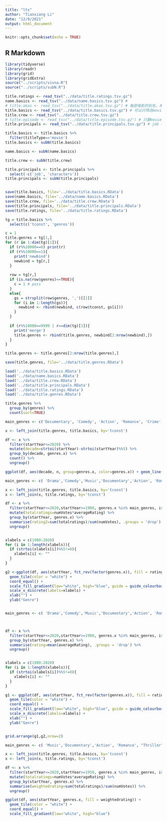```yaml
---
title: "ltx"
author: "Tianxiang Li"
date: "12/9/2021"
output: html_document
---
```


```r
knitr::opts_chunk$set(echo = TRUE)
```

## R Markdown

```r
library(tidyverse)
library(readr)
library(grid)
library(gridExtra)
source("../scripts/visna.R")
source("../scripts/subN.R")
```



```r
title.ratings <- read_tsv("../data/title.ratings.tsv.gz")
name.basics <- read_tsv("../data/name.basics.tsv.gz") # 
# title.akas <- read_tsv("../data/title.akas.tsv.gz") # 每部电影的别名，用处不大
title.basics <- read_tsv("../data/title.basics.tsv.gz") # 可以只筛选movie类型
title.crew <- read_tsv("../data/title.crew.tsv.gz")
# title.episode <- read_tsv("../data/title.episode.tsv.gz") # 只要movie，这个是电视剧就不需要了
title.principals <- read_tsv("../data/title.principals.tsv.gz") # job 和 characters 可以去掉
```


```r
title.basics <- title.basics %>%
  filter(titleType=='movie')
title.basics <- subN(title.basics)

name.basics <- subN(name.basics)

title.crew <- subN(title.crew)

title.principals <- title.principals %>%
  select(-c('job', 'characters'))
title.principals <- subN(title.principals)


save(title.basics, file='../data/title.basics.RData')
save(name.basics, file='../data/name.basics.RData')
save(title.crew, file='../data/title.crew.RData')
save(title.principals, file='../data/title.principals.RData')
save(title.ratings, file='../data/title.ratings.RData')
```


```r
tg = title.basics %>%
  select(c('tconst', 'genres'))

c = 1
title.genres = tg[1,]
for (r in 1:dim(tg)[1]){
  if (r%%10000==0) print(r)
  if (r%%10000==1){
    print('newbind')
    newbind = tg[r,]
  }
  
  row = tg[r,]
  if (is.na(row$genres)==TRUE){
    c = 1 # pass
  }
  else{
    gs = strsplit(row$genres, ',')[[1]]
    for (i in 1:length(gs)){
      newbind <- rbind(newbind, c(row$tconst, gs[i]))
    }
  }
  
  if (r%%10000==9999 | r==dim(tg)[1]){
    print('merge')
    title.genres <- rbind(title.genres, newbind[2:nrow(newbind),])
  }
}

title.genres <- title.genres[2:nrow(title.genres),]

save(title.genres, file='../data/title.genres.RData')
```


```r
load('../data/title.basics.RData')
load('../data/name.basics.RData')
load('../data/title.crew.RData')
load('../data/title.principals.RData')
load('../data/title.ratings.RData')
load('../data/title.genres.RData')
```

```r
title.genres %>%
  group_by(genres) %>%
  count(sort=TRUE)
```
```r
main_genres <- c('Documentary', 'Comedy', 'Action', 'Romance', 'Crime', 'Horror', 'Adventure', 'Biography', 'Sci-Fi', 'Music', 'War', 'Animation')

```

```r
x <- left_join(title.genres, title.basics, by='tconst')
```

```r
df <- x %>% 
  filter(startYear<=2020) %>%
  mutate(decade=strtoi(startYear)-strtoi(startYear)%%5) %>%
  group_by(decade, genres.x) %>%
  count() %>%
  ungroup()

ggplot(df, aes(decade, n, group=genres.x, color=genres.x)) + geom_line() 
```



```r

main_genres <- c( 'Drama','Comedy','Music','Documentary','Action', 'Romance', "Thriller",'Crime', 'Horror', 'Adventure', 'Biography', 'Sci-Fi')

x <- left_join(title.genres, title.basics, by='tconst')
x <- left_join(x, title.ratings, by='tconst')

df <- x %>% 
  filter(startYear<=2020,startYear>=1980, genres.x %in% main_genres, is.na(numVotes)==FALSE, is.na(averageRating)==FALSE) %>%
  mutate(totalratings=numVotes*averageRating) %>%
  group_by(startYear, genres.x) %>%
  summarise(rating2=sum(totalratings)/sum(numVotes), .groups = 'drop') %>%
  ungroup() 


xlabels = c(1980:2020)
for (i in 1:length(xlabels)){
  if (strtoi(xlabels[i])%%5!=0){
    xlabels[i] <- ""
  }
}

g2 <-ggplot(df, aes(startYear, fct_rev(factor(genres.x)), fill = rating2)) +
  geom_tile(color = "white") +
  coord_equal() +
  scale_fill_gradient(low="white", high="blue", guide = guide_colourbar(title='Weighted \n Rating')) +
  scale_x_discrete(labels=xlabels) +
  xlab("") +
  ylab("Genre")


main_genres <- c( 'Drama','Comedy','Music','Documentary','Action', 'Romance', "Thriller",'Crime', 'Horror', 'Adventure', 'Biography', 'Sci-Fi')



df <- x %>% 
  filter(startYear<=2020,startYear>=1980, genres.x %in% main_genres, is.na(numVotes)==FALSE, is.na(averageRating)==FALSE) %>%
  group_by(startYear, genres.x) %>%
  summarise(rating=mean(averageRating), .groups = 'drop') %>%
  ungroup() 


xlabels = c(1980:2020)
for (i in 1:length(xlabels)){
  if (strtoi(xlabels[i])%%5!=0){
    xlabels[i] <- ""
  }
}

g1 <- ggplot(df, aes(startYear, fct_rev(factor(genres.x)), fill = rating)) +
  geom_tile(color = "white") +
  coord_equal() +
  scale_fill_gradient(low="white", high="blue", guide = guide_colourbar(title='Avg Rating')) +
  scale_x_discrete(labels=xlabels) +
  xlab("") +
  ylab("Genre")


grid.arrange(g1,g2,nrow=2)
```

```r

main_genres <- c( 'Music','Documentary','Action', 'Romance', "Thriller",'Crime', 'Horror', 'Adventure', 'Biography', 'Sci-Fi')

x <- left_join(title.genres, title.basics, by='tconst')
x <- left_join(x, title.ratings, by='tconst')

df <- x %>% 
  filter(startYear<=2020,startYear>=1950, genres.x %in% main_genres, is.na(numVotes)==FALSE, is.na(averageRating)==FALSE) %>%
  mutate(totalratings=numVotes*averageRating) %>%
  group_by(startYear, genres.x) %>%
  summarise(weightedrating=sum(totalratings)/sum(numVotes)) %>%
  ungroup()

ggplot(df, aes(startYear, genres.x, fill = weightedrating)) +
  geom_tile(color = "white") +
  coord_equal() +
  scale_fill_gradient(low="white", high="blue")

```


```r

```

```r

```

```r

```





